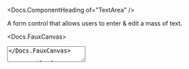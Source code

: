 


<Meta of={Stories} />

<Docs.ComponentHeading of="TextArea" />

A form control that allows users to enter & edit a mass of text.

<Docs.FauxCanvas>
  <TextArea placeholder="Type something!" />
</Docs.FauxCanvas>

<Docs.TableOfContents />

<Docs.Props of={Stories} nativeBase="textarea" wrapper="Field" />
<Docs.ControlStates of={Stories} valuable />

## Controlling the height

Minimum vertical sizing of textareas is done via the `rows` prop (the default is
2 rows). The <Docs of="TextArea" /> will automatically grow up to the `maxRows`
prop to accomodate the value (the default is 10 rows). For an unbounded height,
you can use `maxRows={Infinity}`.

<Canvas of={Stories.AutoResizableHeight} sourceState="shown" />

For a fixed height, use the same value for `rows` and `maxRows`.

<Canvas of={Stories.FixedHeight} sourceState="shown" />

To prevent the user from being able to resize the <Docs of="TextArea" />
manually, use the `disableManualResize` prop.

<Canvas of={Stories.DisableManualResize} sourceState="shown" />

<Docs.Sizers of={Stories} wrapper="Field" />

<Docs.FormLibraryCompatibility
  of={Stories}
  fieldName="ironSpecs"
  initialValue={`115x Dynamic Gold\n7 iron: 37.5” finished\n7 iron: 62.5° lie angle`}
  componentProps={{
    label: 'Iron specs',
    hint: 'Try editting me!',
  }}
/>
